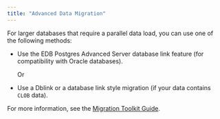 ```yaml
---
title: "Advanced Data Migration"
---
```


<div id="mp_advanced_data_migration" class="registered_link"></div>


For larger databases that require a parallel data load, you can use one of the following methods:

-   Use the EDB Postgres Advanced Server database link feature (for compatibility with Oracle databases).

    Or

-   Use a Dblink or a database link style migration (if your data contains `CLOB` data).

For more information, see the [Migration Toolkit Guide](https://www.enterprisedb.com/edb-docs/p/edb-postgres-migration-toolkit).
